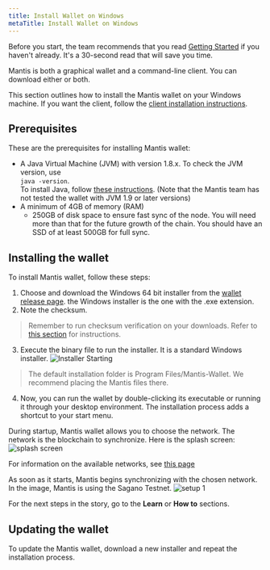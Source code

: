 ```yaml
---
title: Install Wallet on Windows
metaTitle: Install Wallet on Windows
---
```

Before you start, the team recommends that you read [Getting Started](/first-steps/getting-started) if you haven't already. It's a 30-second read that will save you time.

Mantis is both a graphical wallet and a command-line client. You can download either or both.

This section outlines how to install the Mantis wallet on your Windows machine. If you want the client, follow the [client installation instructions](/install/-install-client-windows).


## Prerequisites

These are the prerequisites for installing Mantis wallet:
* A Java Virtual Machine (JVM) with version 1.8.x.
    To check the JVM version, use  
     `java -version`.  
    To install Java, follow [these instructions](https://java.com/en/download/help/download_options.html).
    (Note that the Mantis team has not tested the wallet with JVM 1.9 or later versions)
* A minimum of 4GB of memory (RAM)
    * 250GB of disk space to ensure fast sync of the node. You will need more than that for the future growth of the chain. You should have an SSD of at least 500GB for full sync.

## Installing the wallet

To install Mantis wallet, follow these steps:

1. Choose and download the Windows 64 bit installer from the [wallet release page](https://github.com/input-output-hk/mantis-wallet/releases/latest). the Windows installer is the one with the .exe extension.
2. Note the checksum.
> Remember to run checksum verification on your downloads. Refer to [this section](/how-tos/how-check-hash-windows) for instructions.

3. Execute the binary file to run the installer. It is a standard Windows installer.
![Installer Starting](../images/3-Install-Complete.png)

> The default installation folder is Program Files/Mantis-Wallet. We recommend placing the Mantis files there.


4. Now, you can run the wallet by double-clicking its executable or running it through your desktop environment. The installation process adds a shortcut to your start menu.

During startup, Mantis wallet allows you to choose the network. The network is the blockchain to synchronize. Here is the splash screen:
![splash screen](../images/5-splash-screen.png)

For information on the available networks, see [this page](/learn/mantis-client-wallet)

As soon as it starts, Mantis begins synchronizing with the chosen network. In the image, Mantis is using the Sagano Testnet.
![setup 1](../images/4-Setup-1.png)

For the next steps in the story, go to the **Learn** or **How to** sections.


## Updating the wallet

To update the Mantis wallet, download a new installer and repeat the installation process.
